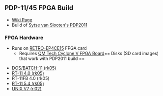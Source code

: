 == PDP-11/45 FPGA Build ==

* [http://land-boards.com/blwiki/index.php?title=PDP-11_ON_RETRO-EP4CE15#Disks_.28SD_card_images.29_that_work_with_PDP2011_build Wiki Page]
* Build of [https://pdp2011.sytse.net/wordpress/ Sytse van Slooten's PDP2011 ]

=== FPGA Hardware ===

* Runs on [[RETRO-EP4CE15]] FPGA card
** Requires [[QM Tech Cyclone V FPGA Board]]== Disks (SD card images) that work with PDP2011 build ==

* [https://github.com/douggilliland/Retro-Computers/tree/master/PDP-11/Disks/rk05/dos_rk DOS/BATCH-11 (rk05)]
* [https://github.com/douggilliland/Retro-Computers/tree/master/PDP-11/Disks/rk05/rt11_v4_rk RT-11 4.0 (rk05)]
* RT-11FB 4.0 (rk05)
* [https://github.com/douggilliland/Retro-Computers/tree/master/PDP-11/Disks/rk05/rt11_54_rk RT-11 5.4 (rk05)]
* [https://github.com/douggilliland/Retro-Computers/tree/master/PDP-11/Disks/rl02/Unix_v7_rl UNIX V7 (rl02)]
